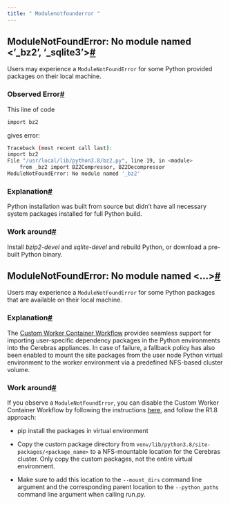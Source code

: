 ```yaml
---
title: " Modulenotfounderror "
---
```


## ModuleNotFoundError: No module named &lt;’\_bz2’, ‘\_sqlite3’&gt;[#](#modulenotfounderror-no-module-named-bz2-sqlite3 "Permalink to this headline")

Users may experience a `ModuleNotFoundError` for some Python provided packages on their local machine.

### Observed Error[#](#observed-error "Permalink to this headline")

This line of code
```bash
import bz2
```
gives error:

```bash
Traceback (most recent call last):
import bz2
File "/usr/local/lib/python3.8/bz2.py", line 19, in <module>
    from _bz2 import BZ2Compressor, BZ2Decompressor
ModuleNotFoundError: No module named '_bz2'
```

### Explanation[#](#explanation "Permalink to this headline")

Python installation was built from source but didn’t have all necessary system packages installed for full Python build.

### Work around[#](#work-around "Permalink to this headline")

Install _bzip2-devel_ and _sqlite-devel_ and rebuild Python, or download a pre-built Python binary.

## ModuleNotFoundError: No module named &lt;…&gt;[#](#modulenotfounderror-no-module-named "Permalink to this headline")


Users may experience a `ModuleNotFoundError` for some Python packages that are available on their local machine.

### Explanation[#](#id1 "Permalink to this headline")

The [Custom Worker Container Workflow](../Fundamentals/custom-worker.html#custom-worker) provides seamless support for importing user-specific dependency packages in the Python environments into the Cerebras appliances. In case of failure, a fallback policy has also been enabled to mount the site packages from the user node Python virtual environment to the worker environment via a predefined NFS-based cluster volume.

### Work around[#](#id2 "Permalink to this headline")

If you observe a `ModuleNotFoundError`, you can disable the Custom Worker Container Workflow by following the instructions [here](../Fundamentals/custom-worker.html#custom-worker), and follow the R1.8 approach:

* pip install the packages in virtual environment

* Copy the custom package directory from `venv/lib/python3.8/site-packages/<package_name>` to a NFS-mountable location for the Cerebras cluster. Only copy the custom packages, not the entire virtual environment.

* Make sure to add this location to the `--mount_dirs` command line argument and the corresponding parent location to the `--python_paths` command line argument when calling run.py.



